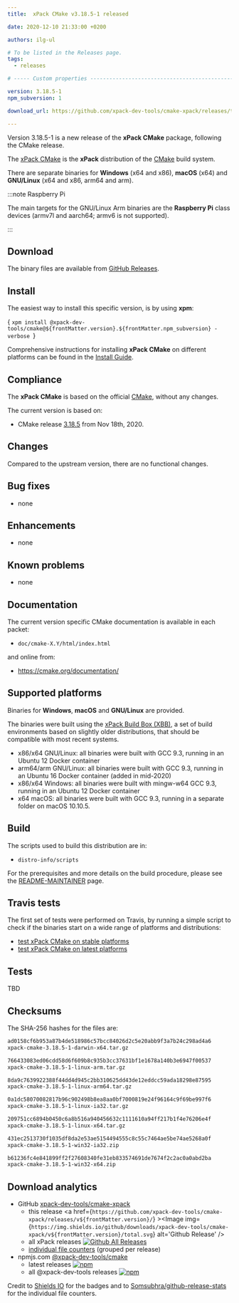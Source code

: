 ```yaml
---
title:  xPack CMake v3.18.5-1 released

date: 2020-12-10 21:33:00 +0200

authors: ilg-ul

# To be listed in the Releases page.
tags:
  - releases

# ----- Custom properties -----------------------------------------------------

version: 3.18.5-1
npm_subversion: 1

download_url: https://github.com/xpack-dev-tools/cmake-xpack/releases/tag/v3.18.5-1/

---
```


Version 3.18.5-1 is a new release of the **xPack CMake** package, following the CMake release.

<!-- truncate -->


The [xPack CMake](https://xpack-dev-tools.github.io/cmake-xpack/)
is the **xPack** distribution of the
[CMake](https://cmake.org) build system.

There are separate binaries for **Windows** (x64 and x86),
**macOS** (x64) and **GNU/Linux** (x64 and x86, arm64 and arm).

:::note Raspberry Pi

The main targets for the GNU/Linux Arm
binaries are the **Raspberry Pi** class devices (armv7l and aarch64;
armv6 is not supported).

:::

## Download

The binary files are available from <a href={frontMatter.download_url}>GitHub Releases</a>.

## Install

The easiest way to install this specific version, is by using **xpm**:

<CodeBlock language="console"> {
`xpm install @xpack-dev-tools/cmake@${frontMatter.version}.${frontMatter.npm_subversion} -verbose
`} </CodeBlock>

Comprehensive instructions for installing **xPack CMake** on different platforms
can be found in the [Install Guide](/docs/install/).

## Compliance

The **xPack CMake** is based on the official
[CMake](https://cmake.org),
without any changes.

The current version is based on:

- CMake release
[3.18.5](https://github.com/Kitware/CMake/releases/tag/v3.18.5)
from Nov 18th, 2020.

## Changes

Compared to the upstream version, there are no functional changes.

## Bug fixes

- none

## Enhancements

- none

## Known problems

- none

## Documentation

The current version specific CMake documentation is available in each packet:

- `doc/cmake-X.Y/html/index.html`

and online from:

- https://cmake.org/documentation/

## Supported platforms

Binaries for **Windows**, **macOS** and **GNU/Linux** are provided.

The binaries were built using the
[xPack Build Box (XBB)](https://github.com/xpack/xpack-build-box), a set
of build environments based on slightly older distributions, that should be
compatible with most recent systems.

- x86/x64 GNU/Linux: all binaries were built with GCC 9.3, running in an
  Ubuntu 12 Docker container
- arm64/arm GNU/Linux: all binaries were built with GCC 9.3, running in an
  Ubuntu 16 Docker container (added in mid-2020)
- x86/x64 Windows: all binaries were built with mingw-w64 GCC 9.3, running in an
  Ubuntu 12 Docker container
- x64 macOS: all binaries were built with GCC 9.3, running in a separate
  folder on macOS 10.10.5.

## Build

The scripts used to build this distribution are in:

- `distro-info/scripts`

For the prerequisites and more details on the build procedure, please see the
[README-MAINTAINER](https://github.com/xpack-dev-tools/cmake-xpack/blob/xpack/README-MAINTAINER.md) page.

## Travis tests

The first set of tests were performed on Travis, by running
a simple script to check if the binaries start on a wide range of
platforms and distributions:

- [test xPack CMake on stable platforms](https://travis-ci.org/github/xpack-dev-tools/cmake-xpack/builds/748770562)
- [test xPack CMake on latest platforms](https://travis-ci.org/github/xpack-dev-tools/cmake-xpack/builds/748847225)

## Tests

TBD

## Checksums

The SHA-256 hashes for the files are:

```txt
ad0158cf6b953a87b4de518986c57bcc84026d2c5e20abb9f3a7b24c298ad4a6
xpack-cmake-3.18.5-1-darwin-x64.tar.gz

766433083ed06cdd58d6f609b8c935b3cc37631bf1e1678a140b3e6947f00537
xpack-cmake-3.18.5-1-linux-arm.tar.gz

8da9c7639922388f44dd4d945c2bb310625dd43de12eddcc59ada18298e87595
xpack-cmake-3.18.5-1-linux-arm64.tar.gz

0a1dc58070082817b96c902498b8ea8aa0bf7000819e24f96164c9f69be997f6
xpack-cmake-3.18.5-1-linux-ia32.tar.gz

209751cc6894b0450c6a8b516a940456632c1111610a94ff217b1f4e76206e4f
xpack-cmake-3.18.5-1-linux-x64.tar.gz

431ec2513730f1035df8da2e53ae5154494555c8c55c7464ae5be74ae5268a0f
xpack-cmake-3.18.5-1-win32-ia32.zip

b61236fc4e841899ff2f27608340fe31eb833574691de7674f2c2ac0a0abd2ba
xpack-cmake-3.18.5-1-win32-x64.zip
```

## Download analytics

- GitHub [xpack-dev-tools/cmake-xpack](https://github.com/xpack-dev-tools/cmake-xpack/)
  - this release <a href={`https://github.com/xpack-dev-tools/cmake-xpack/releases/v${frontMatter.version}/`} ><Image img={`https://img.shields.io/github/downloads/xpack-dev-tools/cmake-xpack/v${frontMatter.version}/total.svg`} alt='Github Release' /></a>
  - all xPack releases [![Github All Releases](https://img.shields.io/github/downloads/xpack-dev-tools/cmake-xpack/total.svg)](https://github.com/xpack-dev-tools/cmake-xpack/releases/)
  - [individual file counters](https://somsubhra.github.io/github-release-stats/?username=xpack-dev-tools&repository=cmake-xpack) (grouped per release)
- npmjs.com [@xpack-dev-tools/cmake](https://www.npmjs.com/package/@xpack-dev-tools/cmake)
  - latest releases [![npm](https://img.shields.io/npm/dw/@xpack-dev-tools/cmake.svg)](https://www.npmjs.com/package/@xpack-dev-tools/cmake/)
  - all @xpack-dev-tools releases [![npm](https://img.shields.io/npm/dt/@xpack-dev-tools/cmake.svg)](https://www.npmjs.com/package/@xpack-dev-tools/cmake/)

Credit to [Shields IO](https://shields.io) for the badges and to
[Somsubhra/github-release-stats](https://github.com/Somsubhra/github-release-stats)
for the individual file counters.
